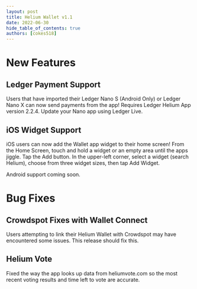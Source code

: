 ```yaml
---
layout: post
title: Helium Wallet v1.1
date: 2022-06-30
hide_table_of_contents: true
authors: [cokes518]
---
```


# New Features

## Ledger Payment Support

Users that have imported their Ledger Nano S (Android Only) or Ledger Nano X can now send payments
from the app! Requires Ledger Helium App version 2.2.4. Update your Nano app using Ledger Live.

<!--truncate-->

## iOS Widget Support

iOS users can now add the Wallet app widget to their home screen! From the Home Screen, touch and
hold a widget or an empty area until the apps jiggle. Tap the Add button. In the upper-left corner,
select a widget (search Helium), choose from three widget sizes, then tap Add Widget.

Android support coming soon.

# Bug Fixes

## Crowdspot Fixes with Wallet Connect

Users attempting to link their Helium Wallet with Crowdspot may have encountered some issues. This
release should fix this.

## Helium Vote

Fixed the way the app looks up data from heliumvote.com so the most recent voting results and time
left to vote are accurate.
